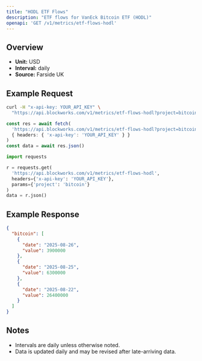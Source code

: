 ```yaml
---
title: "HODL ETF Flows"
description: "ETF flows for VanEck Bitcoin ETF (HODL)"
openapi: 'GET /v1/metrics/etf-flows-hodl'
---
```


## Overview

- **Unit:** USD
- **Interval:** daily
- **Source:** Farside UK

## Example Request

<CodeGroup>

```bash cURL
curl -H "x-api-key: YOUR_API_KEY" \
  "https://api.blockworks.com/v1/metrics/etf-flows-hodl?project=bitcoin"
```

```typescript TypeScript
const res = await fetch(
  'https://api.blockworks.com/v1/metrics/etf-flows-hodl?project=bitcoin',
  { headers: { 'x-api-key': 'YOUR_API_KEY' } }
)
const data = await res.json()
```

```python Python
import requests

r = requests.get(
  'https://api.blockworks.com/v1/metrics/etf-flows-hodl',
  headers={'x-api-key': 'YOUR_API_KEY'},
  params={'project': 'bitcoin'}
)
data = r.json()
```

</CodeGroup>

## Example Response

```json
{
  "bitcoin": [
    {
      "date": "2025-08-26",
      "value": 3900000
    },
    {
      "date": "2025-08-25",
      "value": 6300000
    },
    {
      "date": "2025-08-22",
      "value": 26400000
    }
  ]
}
```

## Notes
- Intervals are daily unless otherwise noted.
- Data is updated daily and may be revised after late-arriving data.
